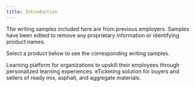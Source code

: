 ```yaml
---
title: Introduction
---
```


The writing samples included here are from previous employers. Samples have been edited to remove any proprietary information or identifying product names. 

Select a product below to see the corresponding writing samples.

<CardGroup cols={2}>
  <Card
    title="ProLearn"
    icon="chalkboard-user"
    href="https://mintlify.com/docs/quickstart"
  >
    Learning platform for organizations to upskill their employees through personalized learning experiences.
  </Card>
  <Card
    title="Supply Connect"
    icon="helmet-safety"
    href="https://mintlify.com/docs/development"
  >
    eTicketing solution for buyers and sellers of ready mix, asphalt, and aggregate materials.
  </Card>
</CardGroup>

